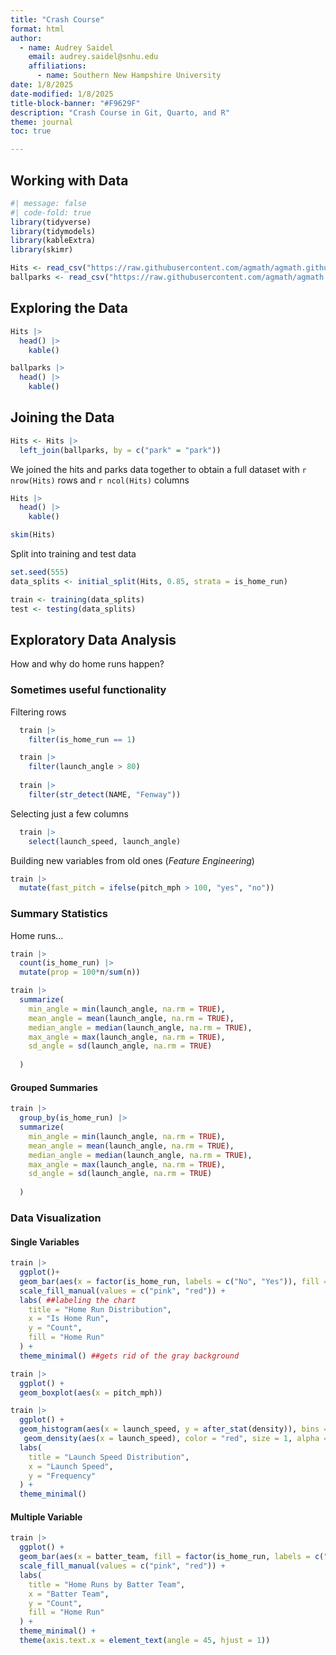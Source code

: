 ```yaml
---
title: "Crash Course"
format: html
author: 
  - name: Audrey Saidel
    email: audrey.saidel@snhu.edu
    affiliations: 
      - name: Southern New Hampshire University
date: 1/8/2025
date-modified: 1/8/2025
title-block-banner: "#F9629F"
description: "Crash Course in Git, Quarto, and R"
theme: journal
toc: true

---
```

## Working with Data
```r
#| message: false
#| code-fold: true
library(tidyverse)
library(tidymodels)
library(kableExtra)
library(skimr)

Hits <- read_csv("https://raw.githubusercontent.com/agmath/agmath.github.io/refs/heads/master/data/classification/battedballs.csv")
ballparks <- read_csv("https://raw.githubusercontent.com/agmath/agmath.github.io/refs/heads/master/data/classification/park_dimensions.csv")

```
## Exploring the Data
```r
Hits |>
  head() |>
    kable()
```
```r
ballparks |>
  head() |>
    kable()
```
## Joining the Data
```r
Hits <- Hits |>
  left_join(ballparks, by = c("park" = "park"))
```

We joined the hits and parks data together to obtain a full dataset with `r nrow(Hits)` rows and `r ncol(Hits)` columns
```r
Hits |>
  head() |>
    kable()
```

```r
skim(Hits) 
```
Split into training and test data

```r
set.seed(555)
data_splits <- initial_split(Hits, 0.85, strata = is_home_run)

train <- training(data_splits)
test <- testing(data_splits)
```

## Exploratory Data Analysis

How and why do home runs happen?

### Sometimes useful functionality
Filtering rows

```r
  train |>
    filter(is_home_run == 1)

  train |>
    filter(launch_angle > 80)
  
  train |>
    filter(str_detect(NAME, "Fenway"))
```
Selecting just a few columns
```r
  train |>
    select(launch_speed, launch_angle)
```
Building new variables from old ones (*Feature Engineering*)
```r
train |>
  mutate(fast_pitch = ifelse(pitch_mph > 100, "yes", "no"))
```
### Summary Statistics

Home runs...

```r
train |>
  count(is_home_run) |>
  mutate(prop = 100*n/sum(n))
```
```r
train |>
  summarize(
    min_angle = min(launch_angle, na.rm = TRUE),
    mean_angle = mean(launch_angle, na.rm = TRUE),
    median_angle = median(launch_angle, na.rm = TRUE),
    max_angle = max(launch_angle, na.rm = TRUE),
    sd_angle = sd(launch_angle, na.rm = TRUE)
    
  )
```
#### Grouped Summaries

```r
train |>
  group_by(is_home_run) |>
  summarize(
    min_angle = min(launch_angle, na.rm = TRUE),
    mean_angle = mean(launch_angle, na.rm = TRUE),
    median_angle = median(launch_angle, na.rm = TRUE),
    max_angle = max(launch_angle, na.rm = TRUE),
    sd_angle = sd(launch_angle, na.rm = TRUE)
    
  )
```
### Data Visualization

#### Single Variables
```r
train |>
  ggplot()+
  geom_bar(aes(x = factor(is_home_run, labels = c("No", "Yes")), fill = factor(is_home_run, labels = c("No", "Yes")))) + 
  scale_fill_manual(values = c("pink", "red")) +
  labs( ##labeling the chart
    title = "Home Run Distribution",
    x = "Is Home Run",
    y = "Count",
    fill = "Home Run"
  ) +
  theme_minimal() ##gets rid of the gray background
```
```r
train |>
  ggplot() +
  geom_boxplot(aes(x = pitch_mph))
```
```r
train |> 
  ggplot() +
  geom_histogram(aes(x = launch_speed, y = after_stat(density)), bins = 30, na.rm = TRUE, fill = "pink") +
   geom_density(aes(x = launch_speed), color = "red", size = 1, alpha = .04) +
  labs(
    title = "Launch Speed Distribution",
    x = "Launch Speed",
    y = "Frequency"
  ) +
  theme_minimal()
```
#### Multiple Variable

```r
train |>
  ggplot() +
  geom_bar(aes(x = batter_team, fill = factor(is_home_run, labels = c("No", "Yes")))) +
  scale_fill_manual(values = c("pink", "red")) +  
  labs(
    title = "Home Runs by Batter Team",
    x = "Batter Team",
    y = "Count",
    fill = "Home Run"
  ) +
  theme_minimal() +
  theme(axis.text.x = element_text(angle = 45, hjust = 1)) 
```


